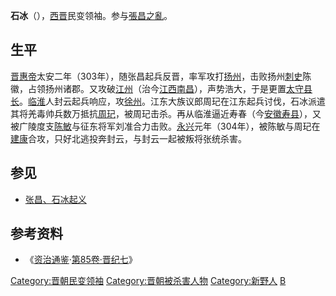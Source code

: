 '''石冰'''（{{bd|3世纪||304年||catIdx=S石}}），[[西晋|西晋]]民变领袖。参与[[張昌之亂|張昌之亂]]。

==生平==
[[晋惠帝|晋惠帝]]太安二年（303年），随张昌起兵反晋，率军攻打[[扬州|扬州]]，击败扬州[[刺史|刺史]]陈徽，占领扬州诸郡。又攻破[[江州|江州]]（治今[[江西|江西]][[南昌|南昌]]），声势浩大，于是更置[[太守|太守]][[县长|县长]]。[[临淮|临淮]]人封云起兵响应，攻[[徐州|徐州]]。江东大族议郎周玘在江东起兵讨伐，石冰派遣其将羌毒帅兵数万抵抗[[周玘|周玘]]，被周玘击杀。再从临淮逼近寿春（今[[安徽|安徽]][[寿县|寿县]]），又被广陵度支[[陈敏|陈敏]]与征东将军刘准合力击败。[[永兴|永兴]]元年（304年），被陈敏与周玘在[[建康|建康]]合攻，只好北逃投奔封云，与封云一起被叛将张统杀害。
==参见==
* [[张昌、石冰起义|张昌、石冰起义]]

== 参考资料 ==
*《[[资治通鉴|资治通鉴]]·[[s:資治通鑑/卷085|第85卷·晋纪七]]》

{{中國民變起事領袖}}
{{DEFAULTSORT:S石}}
[[Category:晋朝民变领袖|Category:晋朝民变领袖]]
[[Category:晋朝被杀害人物|Category:晋朝被杀害人物]]
[[Category:新野人|Category:新野人]]
[[Category:石姓|B]]
